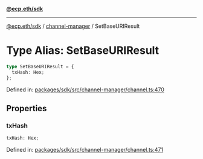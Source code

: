 [**@ecp.eth/sdk**](../../index.mdx)

***

[@ecp.eth/sdk](/sdk-reference/index.mdx) / [channel-manager](/sdk-reference/channel-manager/index.mdx) / SetBaseURIResult

# Type Alias: SetBaseURIResult

```ts
type SetBaseURIResult = {
  txHash: Hex;
};
```

Defined in: [packages/sdk/src/channel-manager/channel.ts:470](https://github.com/ecp-eth/comments-monorepo/blob/main/packages/sdk/src/channel-manager/channel.ts#L470)

## Properties

### txHash

```ts
txHash: Hex;
```

Defined in: [packages/sdk/src/channel-manager/channel.ts:471](https://github.com/ecp-eth/comments-monorepo/blob/main/packages/sdk/src/channel-manager/channel.ts#L471)
